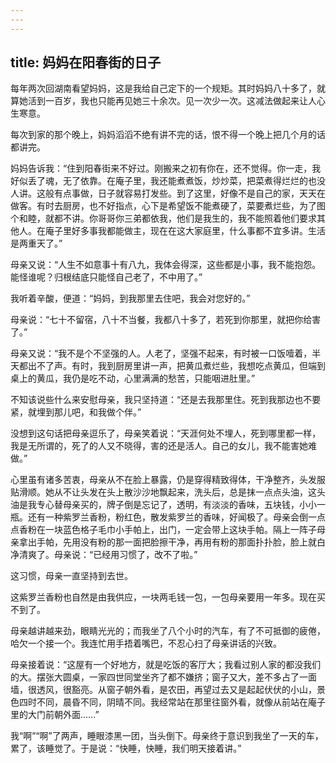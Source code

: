 ```yaml
---
---
---
```

title: 妈妈在阳春街的日子
---




每年两次回湖南看望妈妈，这是我给自己定下的一个规矩。其时妈妈八十多了，就算她活到一百岁，我也只能再见她三十余次。见一次少一次。这减法做起来让人心生寒意。

每次到家的那个晚上，妈妈滔滔不绝有讲不完的话，恨不得一个晚上把几个月的话都讲完。

妈妈告诉我：“住到阳春街来不好过。刚搬来之初有你在，还不觉得。你一走，我好似丢了魂，无了依靠。在庵子里，我还能煮煮饭，炒炒菜，把菜煮得烂烂的也没人讲。这般有点事做，日子就容易打发些。到了这里，好像不是自己的家，天天在做客。有时去厨房，也不好指点，心下是希望饭不能煮硬了，菜要煮烂些，为了图个和睦，就都不讲。你哥哥你三弟都依我，他们是我生的，我不能照着他们要求其他人。在庵子里好多事我都能做主，现在在这大家庭里，什么事都不宜多讲。生活是两重天了。”

母亲又说：“人生不如意事十有八九，我体会得深，这些都是小事，我不能抱怨。能怪谁呢？归根结底只能怪自己老了，不中用了。”

我听着辛酸，便道：“妈妈，到我那里去住吧，我会对您好的。”

母亲说：“七十不留宿，八十不当餐，我都八十多了，若死到你那里，就把你给害了。”

母亲又说：“我不是个不坚强的人。人老了，坚强不起来，有时被一口饭噎着，半天都出不了声。有时，我到厨房里讲一声，把黄瓜煮烂些，我想吃点黄瓜，但端到桌上的黄瓜，我仍是吃不动，心里满满的愁苦，只能咽进肚里。”

不知该说些什么来安慰母亲，我只坚持道：“还是去我那里住。死到我那边也不要紧，就埋到那儿吧，和我做个伴。”

没想到这句话把母亲逗乐了，母亲笑着说：“天涯何处不埋人，死到哪里都一样，我是无所谓的，死了的人又不晓得，害的还是活人。自己的女儿，我不能害她难做。”

心里虽有诸多苦衷，母亲从不在脸上暴露，仍是穿得精致得体，干净整齐，头发服贴滑顺。她从不让头发在头上散沙沙地飘起来，洗头后，总是抹一点点头油，这头油是我专心替母亲买的，牌子倒是忘记了，透明，有淡淡的香味，五块钱，小小一瓶。还有一种紫罗兰香粉，粉红色，散发紫罗兰的香味，好闻极了。母亲会倒一点点香粉在一块蓝色格子毛巾小手帕上，出门，一定会带上这块手帕。隔上一阵子母亲拿出手帕，先用没有粉的那一面把脸擦干净，再用有粉的那面扑扑脸，脸上就白净清爽了。母亲说：“已经用习惯了，改不了啦。”

这习惯，母亲一直坚持到去世。

这紫罗兰香粉也自然是由我供应，一块两毛钱一包，一包母亲要用一年多。现在买不到了。

母亲越讲越来劲，眼睛光光的；而我坐了八个小时的汽车，有了不可抵御的疲倦，哈欠一个接一个。我连忙用手捂着嘴巴，不忍心扫了母亲讲话的兴致。

母亲接着说：“这屋有一个好地方，就是吃饭的客厅大；我看过别人家的都没我们的大。摆张大圆桌，一家四世同堂坐齐了都不嫌挤；窗子又大，差不多占了一面墙，很透风，很豁亮。从窗子朝外看，是农田，再望过去又是起起伏伏的小山，景色四时不同，晨昏不同，阴晴不同。我经常站在那里往窗外看，就像从前站在庵子里的大门前朝外面……”

我“啊”“啊”了两声，睡眼漆黑一团，当头倒下。母亲终于意识到我坐了一天的车，累了，该睡觉了。于是说：“快睡，快睡，我们明天接着讲。”